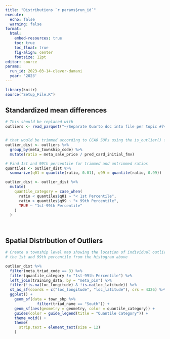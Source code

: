 ```yaml
---
title: "Distributions `r params$run_id`"
execute:
  echo: false
  warning: false
format:
  html:
    embed-resources: true
    toc: true
    toc_float: true
    fig-align: center
    fontsize: 12pt
editor: source
params:
  run_id: 2023-03-14-clever-damani
  year: '2023'
---
```


```r
library(knitr)
source("Setup_File.R")
```

## Standardized mean differences
```r

# This should be replaced with 
outliers <- read_parquet("~/Separate Quarto doc into file per topic #74/reports/Separate Quarto doc into file per topic #74/output/test_card/model_test_card.parquet") 


# that would be trimmed according to CCAO SOPs using the is_outlier() function
outlier_dist <- outliers %>%
  group_by(meta_township_code) %>%
  mutate(ratio = meta_sale_price / pred_card_initial_fmv) 

# Find 1st and 99th percentile for trimmed and untrimmed ratios
quantiles <- outlier_dist %>%
  summarize(q01 = quantile(ratio, 0.01), q99 = quantile(ratio, 0.99))

outlier_dist <- outlier_dist %>%
  mutate(
    quantile_category = case_when(
      ratio < quantiles$q01 ~ "< 1st Percentile",
      ratio > quantiles$q99 ~ "> 99th Percentile",
      TRUE ~ "1st-99th Percentile"
    )
  )

```

<br>

## Spatial Distribution of Outliers

```r
# Create a township level map showing the location of individual outliers within
# the 1st and 99th percentile from the histogram above

outlier_dist %>%
  filter(meta_triad_code == 3) %>%
  filter(quantile_category != "1st-99th Percentile") %>%
  left_join(training_data, by = "meta_pin") %>%
  filter(!is.na(loc_longitude) & !is.na(loc_latitude)) %>%
  st_as_sf(coords = c("loc_longitude", "loc_latitude"), crs = 4326) %>%
  ggplot() +
    geom_sf(data = town_shp %>% 
              filter(triad_name == "South")) +
    geom_sf(aes(geometry = geometry, color = quantile_category)) +
    guides(color = guide_legend(title = "Quantile Category")) +
    theme_void() +
    theme(
      strip.text = element_text(size = 12)
    )


```
